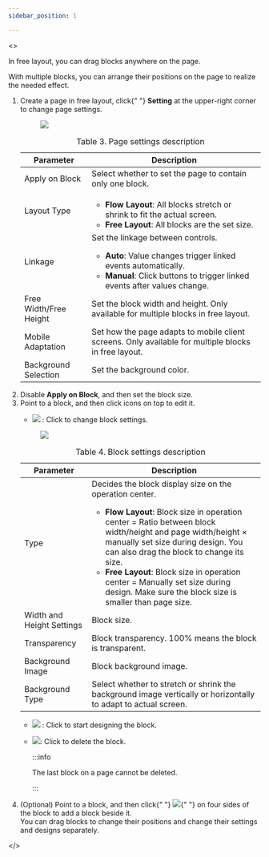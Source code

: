 ```yaml
---
sidebar_position: 1

---
```


<>
<div>
    <section className="section">
      <p>In free layout, you can drag blocks anywhere on the page.</p>
    </section>
  </div>
  <article
    className="nested3"
    aria-labelledby="arranging_page_blocks__title_ly2_yqq_j5b"
    id="arranging_page_blocks"
  >



<div>
<section className="section">
        <p>
          With multiple blocks, you can arrange their positions on the page to
          realize the needed effect.
        </p>
      </section>
      <section>
        <ol>
          <li className="stepexpand">
            <span>
              Create a page in free layout, click{" "}
              <strong>Setting</strong> at the upper-right
              corner to change page settings.
            </span>
            <div>
              <figure
                className="fignone"
                id="arranging_page_blocks__fig_kwr_l3v_35b"
              >
                <img
                  id="arranging_page_blocks__image_hh1_m3v_35b"
                  src="https://wordpressfreezonex.oss-accelerate.aliyuncs.com/appDesign/6.png"
                />
              </figure>
            </div>
            <div>
              <table
                id="arranging_page_blocks__table_d5k_52v_35b"
                className="frame-all"
              >
                <caption>
                  <span className="table--title-label">Table 3. </span>
                  <span id="arranging_page_blocks__title_e5k_52v_35b">
                    Page settings description
                  </span>
                </caption>
                <colgroup>
                  <col style={{ width: "30.48780487804878%" }} />
                  <col style={{ width: "69.51219512195121%" }} />
                </colgroup>
                <thead>
                  <tr>
                    <th id="arranging_page_blocks__table_d5k_52v_35b__entry__1">
                      Parameter
                    </th>
                    <th id="arranging_page_blocks__table_d5k_52v_35b__entry__2">
                      Description
                    </th>
                  </tr>
                </thead>
                <tbody>
                  <tr>
                    <td headers="arranging_page_blocks__table_d5k_52v_35b__entry__1">
                      Apply on Block
                    </td>
                    <td headers="arranging_page_blocks__table_d5k_52v_35b__entry__2">
                      Select whether to set the page to contain only one block.
                    </td>
                  </tr>
                  <tr>
                    <td headers="arranging_page_blocks__table_d5k_52v_35b__entry__1">
                      Layout Type
                    </td>
                    <td headers="arranging_page_blocks__table_d5k_52v_35b__entry__2">
                      <ul id="arranging_page_blocks__ul_utj_fqv_35b">
                        <li>
                          <strong>Flow Layout</strong>: All blocks stretch or
                          shrink to fit the actual screen.
                        </li>
                        <li>
                          <strong>Free Layout</strong>: All blocks are the set
                          size.
                        </li>
                      </ul>
                    </td>
                  </tr>
                  <tr>
                    <td headers="arranging_page_blocks__table_d5k_52v_35b__entry__1">
                      Linkage
                    </td>
                    <td headers="arranging_page_blocks__table_d5k_52v_35b__entry__2">
                      Set the linkage between controls.
                      <ul id="arranging_page_blocks__ul_d4l_dqv_35b">
                        <li>
                          <strong>Auto</strong>: Value changes trigger linked
                          events automatically.
                        </li>
                        <li>
                          <strong>Manual</strong>: Click buttons to trigger
                          linked events after values change.
                        </li>
                      </ul>
                    </td>
                  </tr>
                  <tr>
                    <td headers="arranging_page_blocks__table_d5k_52v_35b__entry__1">
                      Free Width/Free Height
                    </td>
                    <td headers="arranging_page_blocks__table_d5k_52v_35b__entry__2">
                      Set the block width and height. Only available for
                      multiple blocks in free layout.
                    </td>
                  </tr>
                  <tr>
                    <td headers="arranging_page_blocks__table_d5k_52v_35b__entry__1">
                      Mobile Adaptation
                    </td>
                    <td headers="arranging_page_blocks__table_d5k_52v_35b__entry__2">
                      Set how the page adapts to mobile client screens. Only
                      available for multiple blocks in free layout.
                    </td>
                  </tr>
                  <tr>
                    <td headers="arranging_page_blocks__table_d5k_52v_35b__entry__1">
                      Background Selection
                    </td>
                    <td headers="arranging_page_blocks__table_d5k_52v_35b__entry__2">
                      Set the background color.
                    </td>
                  </tr>
                </tbody>
              </table>
            </div>
          </li>
          <li className="stepexpand">
            <span>
              Disable <strong>Apply on Block</strong>, and
              then set the block size.
            </span>
          </li>
          <li className="stepexpand">
            <span>
              Point to a block, and then click icons on top to edit it.
            </span>
            <div>
              <ul id="arranging_page_blocks__ul_kkw_h5v_35b">
                <li>
                  <img
                    id="arranging_page_blocks__image_omb_3gv_35b"
                    src="https://wordpressfreezonex.oss-accelerate.aliyuncs.com/appDesign/Snap10.png"
                  />
                  : Click to change block settings.
                </li>
              </ul>
              <figure
                className="fignone"
                id="arranging_page_blocks__fig_odr_jgv_35b"
              >
                <img
                  id="arranging_page_blocks__image_ejw_kgv_35b"
                  src="https://wordpressfreezonex.oss-accelerate.aliyuncs.com/appDesign/4.png"
                />
              </figure>
              <table
                id="arranging_page_blocks__table_esn_rfv_35b"
                className="frame-all"
              >
                <caption>
                  <span className="table--title-label">Table 4. </span>
                  <span id="arranging_page_blocks__title_fsn_rfv_35b">
                    Block settings description
                  </span>
                </caption>
                <colgroup>
                  <col style={{ width: "19.72386587771203%" }} />
                  <col style={{ width: "80.27613412228797%" }} />
                </colgroup>
                <thead>
                  <tr>
                    <th id="arranging_page_blocks__table_esn_rfv_35b__entry__1">
                      Parameter
                    </th>
                    <th id="arranging_page_blocks__table_esn_rfv_35b__entry__2">
                      Description
                    </th>
                  </tr>
                </thead>
                <tbody>
                  <tr>
                    <td headers="arranging_page_blocks__table_esn_rfv_35b__entry__1">
                      Type
                    </td>
                    <td headers="arranging_page_blocks__table_esn_rfv_35b__entry__2">
                    Decides the block display size on the operation center.
                      <ul id="arranging_page_blocks__ul_f1n_tfv_35b">
                        <li>
                          <strong>Flow Layout</strong>: Block size in operation
                          center = Ratio between block width/height and page
                          width/height × manually set size during design. You
                          can also drag the block to change its size.
                        </li>
                        <li>
                          <strong>Free Layout</strong>: Block size in operation center
                          = Manually set size during design. Make sure the block
                          size is smaller than page size.
                        </li>
                      </ul>
                    </td>
                  </tr>
                  <tr>
                    <td headers="arranging_page_blocks__table_esn_rfv_35b__entry__1">
                      Width and Height Settings
                    </td>
                    <td headers="arranging_page_blocks__table_esn_rfv_35b__entry__2">
                      Block size.
                    </td>
                  </tr>
                  <tr>
                    <td headers="arranging_page_blocks__table_esn_rfv_35b__entry__1">
                      Transparency
                    </td>
                    <td headers="arranging_page_blocks__table_esn_rfv_35b__entry__2">
                      Block transparency. 100% means the block is transparent.
                    </td>
                  </tr>
                  <tr>
                    <td headers="arranging_page_blocks__table_esn_rfv_35b__entry__1">
                      Background Image
                    </td>
                    <td headers="arranging_page_blocks__table_esn_rfv_35b__entry__2">
                      Block background image.
                    </td>
                  </tr>
                  <tr>
                    <td headers="arranging_page_blocks__table_esn_rfv_35b__entry__1">
                      Background Type
                    </td>
                    <td headers="arranging_page_blocks__table_esn_rfv_35b__entry__2">
                      Select whether to stretch or shrink the background image
                      vertically or horizontally to adapt to actual screen.
                    </td>
                  </tr>
                </tbody>
              </table>
              <ul id="arranging_page_blocks__ul_rc5_35v_35b">
                <li>
                  <img
                    id="arranging_page_blocks__image_sc5_35v_35b"
                    src="https://wordpressfreezonex.oss-accelerate.aliyuncs.com/appDesign/Snap9.png"
                  />
                  : Click to start designing the block.
                </li>
              </ul>
              <ul id="arranging_page_blocks__ul_bzd_k5v_35b">
                <li>
                  <img
                    id="arranging_page_blocks__image_czd_k5v_35b"
                    src="https://wordpressfreezonex.oss-accelerate.aliyuncs.com/appDesign/8.png"
                  />: Click to delete the block.

:::info

The last block on a page cannot be deleted.

:::                  


</li>
              </ul>
            </div>
          </li>
          <li className="stepexpand">
            <span>
              (Optional) Point to a block, and then click{" "}
              <img
                id="arranging_page_blocks__image_kbq_c5v_35b"
                src="https://wordpressfreezonex.oss-accelerate.aliyuncs.com/appDesign/16.png"
              />{" "}
              on four sides of the block to add a block beside it.
            </span>
            <div>
              You can drag blocks to change their positions and change their
              settings and designs separately.
            </div>
          </li>
        </ol>
      </section>
    </div>
  </article>


</>
